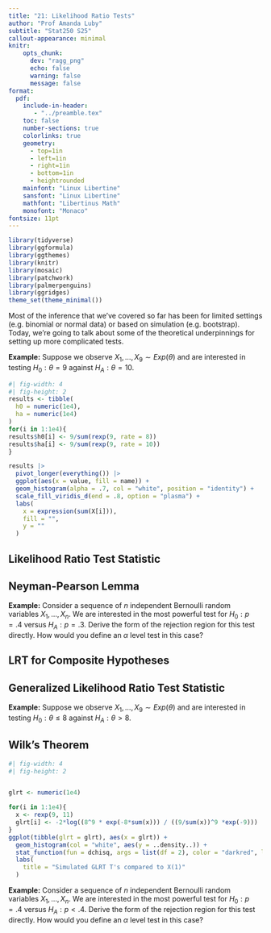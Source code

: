 ```yaml
---
title: "21: Likelihood Ratio Tests"
author: "Prof Amanda Luby"
subtitle: "Stat250 S25"
callout-appearance: minimal
knitr:
    opts_chunk: 
      dev: "ragg_png"
      echo: false
      warning: false
      message: false
format:
  pdf:
    include-in-header: 
       - "../preamble.tex"
    toc: false
    number-sections: true
    colorlinks: true
    geometry:
      - top=1in
      - left=1in
      - right=1in
      - bottom=1in
      - heightrounded
    mainfont: "Linux Libertine"
    sansfont: "Linux Libertine"
    mathfont: "Libertinus Math"
    monofont: "Monaco"
fontsize: 11pt
---
```


```r
library(tidyverse)
library(ggformula)
library(ggthemes)
library(knitr)
library(mosaic)
library(patchwork)
library(palmerpenguins)
library(ggridges)
theme_set(theme_minimal())
```

Most of the inference that we've covered so far has been for limited settings (e.g. binomial or normal data) or based on simulation (e.g. bootstrap). Today, we're going to talk about some of the theoretical underpinnings for setting up more complicated tests.

**Example:** Suppose we observe $X_1, ..., X_9 \sim Exp(\theta)$ and are interested in testing $H_0: \theta = 9$ against $H_A: \theta = 10$. 

\vspace{1in}

```r
#| fig-width: 4
#| fig-height: 2
results <- tibble(
  h0 = numeric(1e4), 
  ha = numeric(1e4)
)
for(i in 1:1e4){
results$h0[i] <- 9/sum(rexp(9, rate = 8))
results$ha[i] <- 9/sum(rexp(9, rate = 10))
}

results |>
  pivot_longer(everything()) |> 
  ggplot(aes(x = value, fill = name)) + 
  geom_histogram(alpha = .7, col = "white", position = "identity") + 
  scale_fill_viridis_d(end = .8, option = "plasma") + 
  labs(
    x = expression(sum(X[i])),
    fill = "",
    y = ""
  )
```

::: callout-note
## Likelihood Ratio Test Statistic

\vspace{1in}
:::

\vspace{3in}

::: callout-note
## Neyman-Pearson Lemma

\vspace{2in}
:::

**Example:** Consider a sequence of $n$ independent Bernoulli random variables $X_1, ..., X_n$. We are interested in the most powerful test for $H_0: p = .4$ versus $H_A: p = .3$. Derive the form of the rejection region for this test directly. How would you define an $\alpha$ level test in this case?

\pagebreak 

## LRT for Composite Hypotheses

::: callout-note
## Generalized Likelihood Ratio Test Statistic

\vspace{1in}
:::

**Example:** Suppose we observe $X_1, ..., X_9 \sim Exp(\theta)$ and are interested in testing $H_0: \theta \le 8$ against $H_A: \theta > 8$. 

\vspace{4.25in}


::: callout-note
## Wilk's Theorem

\vspace{1.5in}
:::

```r
#| fig-width: 4
#| fig-height: 2


glrt <- numeric(1e4)

for(i in 1:1e4){
  x <- rexp(9, 11)
  glrt[i] <- -2*log((8^9 * exp(-8*sum(x))) / ((9/sum(x))^9 *exp(-9)))
}
ggplot(tibble(glrt = glrt), aes(x = glrt)) +
  geom_histogram(col = "white", aes(y = ..density..)) + 
  stat_function(fun = dchisq, args = list(df = 2), color = "darkred", linewidth = 1) +
  labs(
    title = "Simulated GLRT T's compared to X(1)"
  )

```


**Example:** Consider a sequence of $n$ independent Bernoulli random variables $X_1, ..., X_n$. We are interested in the most powerful test for $H_0: p = .4$ versus $H_A: p < .4$. Derive the form of the rejection region for this test directly. How would you define an $\alpha$ level test in this case?
